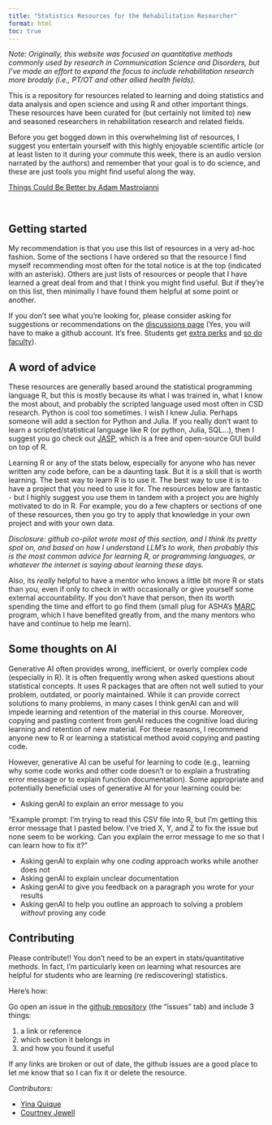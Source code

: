 ```yaml
---
title: "Statistics Resources for the Rehabilitation Researcher"
format: html
toc: true
---
```


[*Note: Originally, this website was focused on quantitative methods commonly used by research in Communication Science and Disorders, but I've made an effort to expand the focus to include rehabilitation research more brodaly (i.e., PT/OT and other allied health fields).*]{.aside}

This is a repository for resources related to learning and doing statistics and data analysis and open science and using R and other important things. These resources have been curated for (but certainly not limited to) new and seasoned researchers in rehabilitation research and related fields.

Before you get bogged down in this overwhelming list of resources, I suggest you entertain yourself with this highly enjoyable scientific article (or at least listen to it during your commute this week, there is an audio version narrated by the authors) and remember that your goal is to do science, and these are just tools you might find useful along the way.

[Things Could Be Better by Adam Mastroianni](https://www.experimental-history.com/p/things-could-be-better)

<br>

## Getting started

My recommendation is that you use this list of resources in a very ad-hoc fashion. Some of the sections I have ordered so that the resource I find myself recommending most often for the total notice is at the top (indicated with an asterisk). Others are just lists of resources or people that I have learned a great deal from and that I think you might find useful. But if they're on this list, then minimally I have found them helpful at some point or another.

If you don't see what you're looking for, please consider asking for suggestions or recommendations on the [discussions page](https://github.com/rbcavanaugh/csd-stats/discussions) (Yes, you will have to make a github account. It's free. Students get [extra perks](https://education.github.com/pack) and [so do faculty](https://education.github.com/discount_requests/application)). 

## A word of advice

These resources are generally based around the statistical programming language R, but this is mostly because its what I was trained in, what I know the most about, and probably the scripted language used most often in CSD research. Python is cool too sometimes. I wish I knew Julia. Perhaps someone will add a section for Python and Julia. If you really don't want to learn a scripted/statistical language like R (or python, Julia, SQL...), then I suggest you go check out [JASP](https://jasp-stats.org), which is a free and open-source GUI build on top of R.

Learning R or any of the stats below, especially for anyone who has never written any code before, can be a daunting task. But it is a skill that is worth learning. The best way to learn R is to use it. The best way to use it is to have a project that you need to use it for. The resources below are fantastic - but I highly suggest you use them in tandem with a project you are highly motivated to do in R. For example, you do a few chapters or sections of one of these resources, then you go try to apply that knowledge in your own project and with your own data.

[*Disclosure: github co-pilot wrote most of this section, and I think its pretty spot on, and based on how I understand LLM's to work, then probably this is the most common advice for learning R, or programming languages, or whatever the internet is saying about learning these days.*]{.aside}

Also, its *really* helpful to have a mentor who knows a little bit more R or stats than you, even if only to check in with occasionally or give yourself some external accountability. If you don't have that person, then its worth spending the time and effort to go find them (small plug for ASHA's [MARC](https://www.asha.org/students/mentoring/marc/) program, which I have benefited greatly from, and the many mentors who have and continue to help me learn).

## Some thoughts on AI

Generative AI often provides wrong, inefficient, or overly complex code (especially in R). It is often frequently wrong when asked questions about statistical concepts. It uses R packages that are often not well sutied to your problem, outdated, or poorly maintained. While it can provide correct solutions to many problems, in many cases I think genAI can and will impede learning and retention of the material in this course. Moreover, copying and pasting content from genAI reduces the cognitive load during learning and retention of new material. For these reasons, I recommend anyone new to R or learning a statistical method avoid copying and pasting code.  

However, generative AI can be useful for learning to code (e.g., learning why some code works and other code doesn’t or to explain a frustrating error message or to explain function documentation). Some appropriate and potentially beneficial uses of generative AI for your learning could be:

- Asking genAI to explain an error message to you

"Example prompt: I'm trying to read this CSV file into R, but I'm getting this error message that I pasted below. I've tried X, Y, and Z to fix the issue but none seem to be working. Can you explain the error message to me so that I can learn how to fix it?"

- Asking genAI to explain why one *coding* approach works while another does not
- Asking genAI to explain unclear documentation
- Asking genAI to give you feedback on a paragraph you wrote for your results
- Asking genAI to help you outline an approach to solving a problem *without* proving any code

## Contributing

Please contribute!! You don't need to be an expert in stats/quantitative methods. In fact, I'm particularly keen on learning what resources are helpful for students who are learning (re rediscovering) statistics. 

Here's how: 

Go open an issue in the [github repository](https://github.com/rbcavanaugh/csd-stats) (the "issues" tab) and include 3 things: 

1. a link or reference
2. which section it belongs in
3. and how you found it useful

If any links are broken or out of date, the github issues are a good place to let me know that so I can fix it or delete the resource. 

*Contributors:*

- [Yina Quique](https://yinaquique.netlify.app)
- [Courtney Jewell](https://www.linkedin.com/in/courtney-jewell/)

